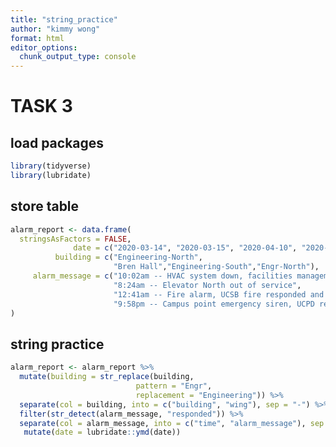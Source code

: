 ```yaml
---
title: "string_practice"
author: "kimmy wong"
format: html
editor_options: 
  chunk_output_type: console
---
```

# TASK 3

## load packages
```r
library(tidyverse)
library(lubridate)
```


## store table
```r
alarm_report <- data.frame(
  stringsAsFactors = FALSE,
              date = c("2020-03-14", "2020-03-15", "2020-04-10", "2020-04-18"),
          building = c("Engineering-North",
                       "Bren Hall","Engineering-South","Engr-North"),
     alarm_message = c("10:02am -- HVAC system down, facilities management alerted",
                       "8:24am -- Elevator North out of service",
                       "12:41am -- Fire alarm, UCSB fire responded and cleared",
                       "9:58pm -- Campus point emergency siren, UCPD responded")
)
```

## string practice
```r
alarm_report <- alarm_report %>%
  mutate(building = str_replace(building,
                            pattern = "Engr",
                            replacement = "Engineering")) %>%
  separate(col = building, into = c("building", "wing"), sep = "-") %>%
  filter(str_detect(alarm_message, "responded")) %>%
  separate(col = alarm_message, into = c("time", "alarm_message"), sep = "--" ) %>%
   mutate(date = lubridate::ymd(date))
```








